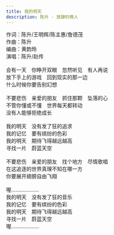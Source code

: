 ```yaml
---
title: 我的明天
description: 陈升 - 放肆的情人
---
```


作词：陈升/王明辉/陈主惠/詹德茂<br />作曲：陈升<br />编曲：黄韵玲<br />演唱：陈升/赵传<br /><br />会有一天　你睁开双眼　忽然听见　有人再说<br />放下手上的游戏　回到现实的那一边<br />什么时候你要告别幻想<br /><br />不要悲伤　亲爱的朋友　抓住那颗　坠落的心<br />不管你懂或不懂　世界每天都转动<br />没有人能够拒绝成长<br /><br />我的明天　没有发了狂的追求<br />我的记忆　要有缤纷的色彩<br />我的明天　期待飞得越远越高<br />寻找一片　蔚蓝天空<br /><br />不要悲伤　亲爱的朋友　找个地方　尽情歌唱<br />在这追逐的世界真理不知在哪一方<br />你要展开翅膀自由飞翔<br /><br />喔...................<br />我的明天　没有发了狂的音乐<br />我的记忆　要有缤纷的色彩<br />我的明天　期待飞得越远越高<br />寻找一片　蔚蓝天空<br />喔...................